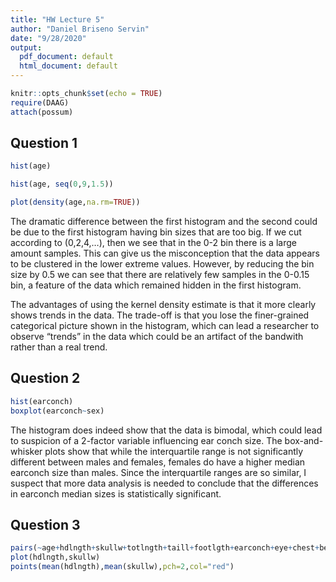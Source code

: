```yaml
---
title: "HW Lecture 5"
author: "Daniel Briseno Servin"
date: "9/28/2020"
output:
  pdf_document: default
  html_document: default
---
```


```r
knitr::opts_chunk$set(echo = TRUE)
require(DAAG)
attach(possum)
```


## Question 1 ##
```r
hist(age)

hist(age, seq(0,9,1.5))

plot(density(age,na.rm=TRUE))
```

The dramatic difference between the first histogram and the second could be due to the first histogram having bin sizes that are too big. If we cut according to (0,2,4,...), then we see that in the 0-2 bin there is a large amount samples. This can give us the misconception that the data appears to be clustered in the lower extreme values. However, by reducing the bin size by 0.5 we can see that there are relatively few samples in the 0-0.15 bin, a feature of the data which remained hidden in the first histogram.

The advantages of using the kernel density estimate is that it more clearly shows trends in the data. The trade-off is that you lose the finer-grained categorical picture shown in the histogram, which can lead a researcher to observe "trends" in the data which could be an artifact of the bandwith rather than a real trend.

## Question 2 ##

```r
hist(earconch)
boxplot(earconch~sex)
```

The histogram does indeed show that the data is bimodal, which could lead to suspicion of a 2-factor variable influencing ear conch size. The box-and-whisker plots show that while the interquartile range is not significantly different between males and females, females do have a higher median earconch size than males. Since the interquartile ranges are so similar, I suspect that more data analysis is needed to conclude that the differences in earconch median sizes is statistically significant.

## Question 3 ##
```r
pairs(~age+hdlngth+skullw+totlngth+taill+footlgth+earconch+eye+chest+belly, data=possum)
plot(hdlngth,skullw)
points(mean(hdlngth),mean(skullw),pch=2,col="red")
```